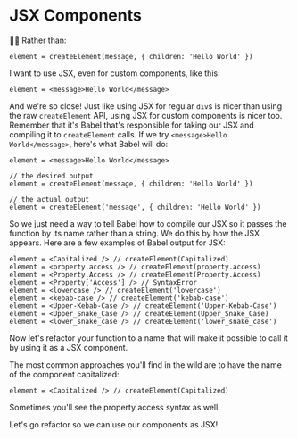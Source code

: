 # JSX Components

<EpicVideo url="https://www.epicreact.dev/workshops/react-fundamentals/jsx-components" />

👨‍💼 Rather than:

```tsx
element = createElement(message, { children: 'Hello World' })
```

I want to use JSX, even for custom components, like this:

```tsx
element = <message>Hello World</message>
```

And we're so close! Just like using JSX for regular `div`s is nicer than using
the raw `createElement` API, using JSX for custom components is nicer too.
Remember that it's Babel that's responsible for taking our JSX and compiling it
to `createElement` calls. If we try `<message>Hello World</message>`,
here's what Babel will do:

```tsx
element = <message>Hello World</message>

// the desired output
element = createElement(message, { children: 'Hello World' })

// the actual output
element = createElement('message', { children: 'Hello World' })
```

So we just need a way to tell Babel how to compile our JSX so it passes the
function by its name rather than a string. We do this by how the JSX appears.
Here are a few examples of Babel output for JSX:

```tsx
element = <Capitalized /> // createElement(Capitalized)
element = <property.access /> // createElement(property.access)
element = <Property.Access /> // createElement(Property.Access)
element = <Property['Access'] /> // SyntaxError
element = <lowercase /> // createElement('lowercase')
element = <kebab-case /> // createElement('kebab-case')
element = <Upper-Kebab-Case /> // createElement('Upper-Kebab-Case')
element = <Upper_Snake_Case /> // createElement(Upper_Snake_Case)
element = <lower_snake_case /> // createElement('lower_snake_case')
```

Now let's refactor your function to a name that will make it possible to call it
by using it as a JSX component.

The most common approaches you'll find in the wild are to have the name of the
component capitalized:

```tsx
element = <Capitalized /> // createElement(Capitalized)
```

Sometimes you'll see the property access syntax as well.

Let's go refactor so we can use our components as JSX!
